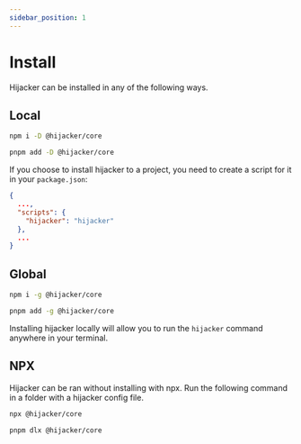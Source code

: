 ```yaml
---
sidebar_position: 1
---
```


# Install
Hijacker can be installed in any of the following ways.
## Local
<Tabs groupId="package-managers">
  <TabItem value="npm" label="npm">

  ```bash
  npm i -D @hijacker/core
  ```

  </TabItem>
  <TabItem value="pnpm" label="pnpm">

  ```bash
  pnpm add -D @hijacker/core
  ```

  </TabItem>
</Tabs>

If you choose to install hijacker to a project, you need to create a script for it in your `package.json`:

```json
{
  ...,
  "scripts": {
    "hijacker": "hijacker"
  },
  ...
}
```

## Global
<Tabs groupId="package-managers">
  <TabItem value="npm" label="npm">

  ```bash
  npm i -g @hijacker/core
  ```

  </TabItem>
  <TabItem value="pnpm" label="pnpm">

  ```bash
  pnpm add -g @hijacker/core
  ```

  </TabItem>
</Tabs>

Installing hijacker locally will allow you to run the `hijacker` command anywhere in your terminal.

## NPX
Hijacker can be ran without installing with npx. Run the following command in a folder with a hijacker config file.
<Tabs groupId="package-managers">
  <TabItem value="npm" label="npm">

  ```bash
  npx @hijacker/core
  ```

  </TabItem>
  <TabItem value="pnpm" label="pnpm">

  ```bash
  pnpm dlx @hijacker/core
  ```

  </TabItem>
</Tabs>